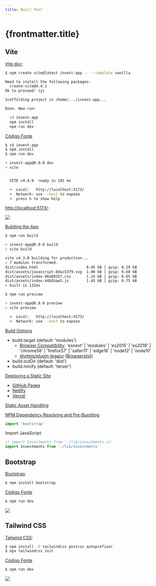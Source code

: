 ```yaml
---
title: Built Tool
---
```



# {frontmatter.title}

## Vite

[Vite doc](https://vitejs.dev/guide/):

```bash
$ npm create vite@latest invest-app -- --template vanilla

Need to install the following packages:
  create-vite@4.4.1
Ok to proceed? (y)

Scaffolding project in /home/.../invest-app...

Done. Now run:

  cd invest-app
  npm install
  npm run dev
```

[Código Fonte](https://github.com/ifpb/pw2/tree/main/public/codes/package/vite/invest-app/)

<CodeTree src="/codes/package/vite/invest-app/" />

```bash
$ cd invest-app
$ npm install
$ npm run dev

> invest-app@0.0.0 dev
> vite


  VITE v4.4.9  ready in 191 ms

  ➜  Local:   http://localhost:5173/
  ➜  Network: use --host to expose
  ➜  press h to show help
```

[http://localhost:5173/](http://localhost:5173/):

![](/pw2/imgs/package/vite/vite-hello.png)

[Building the App](https://vitejs.dev/guide/static-deploy.html#building-the-app)

```bash
$ npm run build

> invest-app@0.0.0 build
> vite build

vite v4.3.0 building for production...
✓ 7 modules transformed.
dist/index.html                      0.45 kB │ gzip: 0.29 kB
dist/assets/javascript-8dac5379.svg  1.00 kB │ gzip: 0.60 kB
dist/assets/index-48a8825f.css       1.24 kB │ gzip: 0.65 kB
dist/assets/index-44b5bae5.js        1.45 kB │ gzip: 0.75 kB
✓ built in 132ms

$ npm run preview

> invest-app@0.0.0 preview
> vite preview

  ➜  Local:   http://localhost:4173/
  ➜  Network: use --host to expose
```

[Build Options](https://vitejs.dev/config/build-options.html)
- build.target (default: 'modules')
  - [Browser Compatibility](https://vitejs.dev/guide/build.html#browser-compatibility): 'esnext' | 'modules' | 'es2015' | 'es2019' | 'chrome58' | 'firefox57' | 'safari11' | 'edge16' | 'node12' | 'node10'
  - [@vitejs/plugin-legacy](https://github.com/vitejs/vite/tree/main/packages/plugin-legacy) ([Browserslist](https://browsersl.ist/))
- build.outDir (default: 'dist')
- build.minify (default: 'terser')


[Deploying a Static Site](https://vitejs.dev/guide/static-deploy.html)

- [GitHub Pages](https://vitejs.dev/guide/static-deploy.html#github-pages)
- [Netlify](https://vitejs.dev/guide/static-deploy.html#netlify)
- [Vercel](https://vitejs.dev/guide/static-deploy.html#vercel)


[Static Asset Handling](https://vitejs.dev/guide/assets.html)

<CodePreview src="/codes/package/vite/invest-app/main.js" />

[NPM Dependency Resolving and Pre-Bundling](https://vitejs.dev/guide/features.html#npm-dependency-resolving-and-pre-bundling)

```js
import 'bootstrap'
```

Import JavaScript

```js
// import Investments from './lib/investments.js'
import Investments from './lib/investments'
```

## Bootstrap

[Bootstrap](https://getbootstrap.com/docs/5.3/getting-started/download/#npm):

```bash
$ npm install bootstrap
```

[Código Fonte](https://github.com/ifpb/pw2/tree/main/public/codes/package/boostrap/invest-app/)

<CodeTree src="/codes/package/bootstrap/invest-app/" />

<CodePreview src="/codes/package/bootstrap/invest-app/index.html" />

<CodePreview src="/codes/package/bootstrap/invest-app/js/main.js" />

<CodePreview src="/codes/package/bootstrap/invest-app/js/components/InvestmentCard.js" />

```bash
$ npm run dev
```

![](/pw2/imgs/package/vite/bootstrap-invest-app.png)


## Tailwind CSS

[Tailwind CSS](https://tailwindcss.com/docs/installation/using-postcss):

```bash
$ npm install -D tailwindcss postcss autoprefixer
$ npx tailwindcss init
```

[Código Fonte](https://github.com/ifpb/pw2/tree/main/public/codes/package/tailwind-css/invest-app/)

<CodeTree src="/codes/package/tailwind-css/invest-app/" />

<CodePreview src="/codes/package/tailwind-css/invest-app/postcss.config.js" />

<CodePreview src="/codes/package/tailwind-css/invest-app/tailwind.config.js" />

<CodePreview src="/codes/package/tailwind-css/invest-app/css/style.css" />

<CodePreview src="/codes/package/tailwind-css/invest-app/js/main.js" />

<CodePreview src="/codes/package/tailwind-css/invest-app/index.html" />

<CodePreview src="/codes/package/tailwind-css/invest-app/js/components/InvestmentCard.js" />

```bash
$ npm run dev
```

![](/pw2/imgs/package/vite/tailwindcss-invest-app.png)
